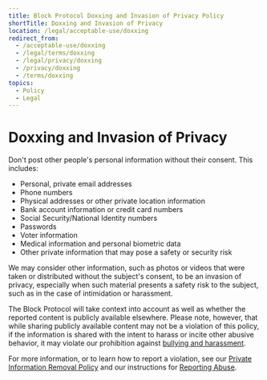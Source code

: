 ```yaml
---
title: Block Protocol Doxxing and Invasion of Privacy Policy
shortTitle: Doxxing and Invasion of Privacy
location: /legal/acceptable-use/doxxing
redirect_from:
  - /acceptable-use/doxxing
  - /legal/terms/doxxing
  - /legal/privacy/doxxing
  - /privacy/doxxing
  - /terms/doxxing
topics:
  - Policy
  - Legal
---
```


# Doxxing and Invasion of Privacy

Don't post other people's personal information without their consent. This includes:

- Personal, private email addresses
- Phone numbers
- Physical addresses or other private location information
- Bank account information or credit card numbers
- Social Security/National Identity numbers
- Passwords
- Voter information
- Medical information and personal biometric data
- Other private information that may pose a safety or security risk

We may consider other information, such as photos or videos that were taken or distributed without the subject's consent, to be an invasion of privacy, especially when such material presents a safety risk to the subject, such as in the case of intimidation or harassment.

The Block Protocol will take context into account as well as whether the reported content is publicly available elsewhere. Please note, however, that while sharing publicly available content may not be a violation of this policy, if the information is shared with the intent to harass or incite other abusive behavior, it may violate our prohibition against [bullying and harassment](/legal/acceptable-use/bullying).

For more information, or to learn how to report a violation, see our [Private Information Removal Policy](/legal/privacy/private-information-removal) and our instructions for [Reporting Abuse](/legal/acceptable-use/reports).
